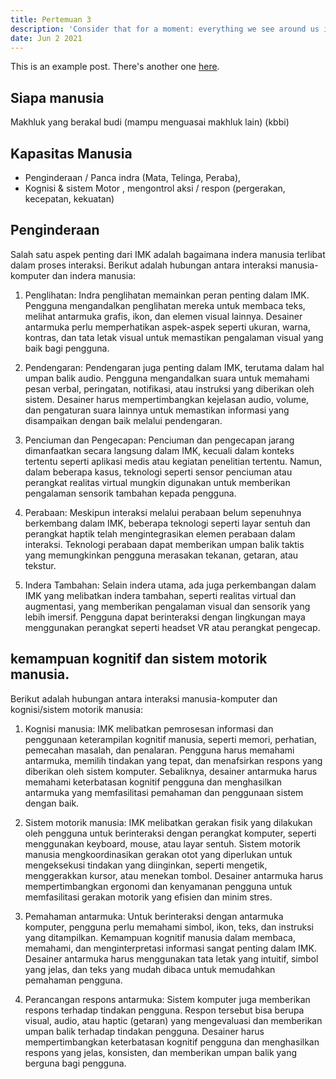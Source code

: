 ---
title: Pertemuan 3
description: 'Consider that for a moment: everything we see around us is assumed to have had a cause and is contingent upon.'
date: Jun 2 2021
---

This is an example post. There's another one [here](/posts/example-post).

## Siapa manusia

Makhluk yang berakal budi (mampu menguasai makhluk lain) (kbbi)

## Kapasitas Manusia

- Penginderaan / Panca indra (Mata, Telinga, Peraba),
- Kognisi & sistem Motor , mengontrol aksi / respon (pergerakan, kecepatan, kekuatan)

## Penginderaan

Salah satu aspek penting dari IMK adalah bagaimana indera manusia terlibat dalam proses interaksi. Berikut adalah hubungan antara interaksi manusia-komputer dan indera manusia:

1. Penglihatan: Indra penglihatan memainkan peran penting dalam IMK. Pengguna mengandalkan penglihatan mereka untuk membaca teks, melihat antarmuka grafis, ikon, dan elemen visual lainnya. Desainer antarmuka perlu memperhatikan aspek-aspek seperti ukuran, warna, kontras, dan tata letak visual untuk memastikan pengalaman visual yang baik bagi pengguna.

2. Pendengaran: Pendengaran juga penting dalam IMK, terutama dalam hal umpan balik audio. Pengguna mengandalkan suara untuk memahami pesan verbal, peringatan, notifikasi, atau instruksi yang diberikan oleh sistem. Desainer harus mempertimbangkan kejelasan audio, volume, dan pengaturan suara lainnya untuk memastikan informasi yang disampaikan dengan baik melalui pendengaran.

3. Penciuman dan Pengecapan: Penciuman dan pengecapan jarang dimanfaatkan secara langsung dalam IMK, kecuali dalam konteks tertentu seperti aplikasi medis atau kegiatan penelitian tertentu. Namun, dalam beberapa kasus, teknologi seperti sensor penciuman atau perangkat realitas virtual mungkin digunakan untuk memberikan pengalaman sensorik tambahan kepada pengguna.

4. Perabaan: Meskipun interaksi melalui perabaan belum sepenuhnya berkembang dalam IMK, beberapa teknologi seperti layar sentuh dan perangkat haptik telah mengintegrasikan elemen perabaan dalam interaksi. Teknologi perabaan dapat memberikan umpan balik taktis yang memungkinkan pengguna merasakan tekanan, getaran, atau tekstur.

5. Indera Tambahan: Selain indera utama, ada juga perkembangan dalam IMK yang melibatkan indera tambahan, seperti realitas virtual dan augmentasi, yang memberikan pengalaman visual dan sensorik yang lebih imersif. Pengguna dapat berinteraksi dengan lingkungan maya menggunakan perangkat seperti headset VR atau perangkat pengecap.

## kemampuan kognitif dan sistem motorik manusia.

Berikut adalah hubungan antara interaksi manusia-komputer dan kognisi/sistem motorik manusia:

1. Kognisi manusia: IMK melibatkan pemrosesan informasi dan penggunaan keterampilan kognitif manusia, seperti memori, perhatian, pemecahan masalah, dan penalaran. Pengguna harus memahami antarmuka, memilih tindakan yang tepat, dan menafsirkan respons yang diberikan oleh sistem komputer. Sebaliknya, desainer antarmuka harus memahami keterbatasan kognitif pengguna dan menghasilkan antarmuka yang memfasilitasi pemahaman dan penggunaan sistem dengan baik.

2. Sistem motorik manusia: IMK melibatkan gerakan fisik yang dilakukan oleh pengguna untuk berinteraksi dengan perangkat komputer, seperti menggunakan keyboard, mouse, atau layar sentuh. Sistem motorik manusia mengkoordinasikan gerakan otot yang diperlukan untuk mengeksekusi tindakan yang diinginkan, seperti mengetik, menggerakkan kursor, atau menekan tombol. Desainer antarmuka harus mempertimbangkan ergonomi dan kenyamanan pengguna untuk memfasilitasi gerakan motorik yang efisien dan minim stres.

3. Pemahaman antarmuka: Untuk berinteraksi dengan antarmuka komputer, pengguna perlu memahami simbol, ikon, teks, dan instruksi yang ditampilkan. Kemampuan kognitif manusia dalam membaca, memahami, dan menginterpretasi informasi sangat penting dalam IMK. Desainer antarmuka harus menggunakan tata letak yang intuitif, simbol yang jelas, dan teks yang mudah dibaca untuk memudahkan pemahaman pengguna.

4. Perancangan respons antarmuka: Sistem komputer juga memberikan respons terhadap tindakan pengguna. Respon tersebut bisa berupa visual, audio, atau haptic (getaran) yang mengevaluasi dan memberikan umpan balik terhadap tindakan pengguna. Desainer harus mempertimbangkan keterbatasan kognitif pengguna dan menghasilkan respons yang jelas, konsisten, dan memberikan umpan balik yang berguna bagi pengguna.

